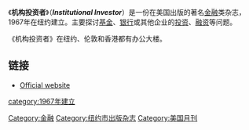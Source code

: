 {{Infobox Magazine
|title = 机构投资者<br>Institutional Investor
|image_file =
|image_size =
|editor = Michael Peltz
|frequency = 月刊
|circulation = 101,000
|firstdate = 1967
|country = {{USA}}
|language = 英语
|website = {{url|http://www.institutionalinvestor.com}}
|issn = 0020-3580
}}
《'''机构投资者'''》（'''''Institutional Investor'''''）是一份在美国出版的著名[[金融|金融]]类杂志，1967年在纽约建立。主要探讨[[基金|基金]]、[[银行|银行]]或其他企业的[[投资|投资]]、[[融资|融资]]等问题。

《机构投资者》在纽约、伦敦和香港都有办公大楼。

==链接==
* [http://www.institutionalinvestor.com Official website] {{Wayback|url=http://www.institutionalinvestor.com/ |date=20210329182626 }}


{{出版物小作品}}

[[Category:金融|Category:金融]]
[[Category:纽约市出版杂志|Category:纽约市出版杂志]]
[[Category:美国月刊|Category:美国月刊]]
[[category:1967年建立|category:1967年建立]]